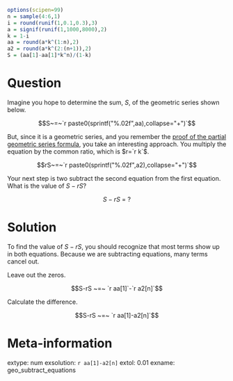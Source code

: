 ```r
options(scipen=99)
n = sample(4:6,1)
i = round(runif(1,0.1,0.3),3)
a = signif(runif(1,1000,8000),2)
k = 1-i
aa = round(a*k^(1:n),2)
a2 = round(a*k^(2:(n+1)),2)
S = (aa[1]-aa[1]*k^n)/(1-k)

```

Question
========

Imagine you hope to determine the sum, $S$, of the geometric series shown below. 

$$S~=~`r paste0(sprintf("%.02f",aa),collapse="+")`$$


But, since it is a geometric series, and you remember the [proof of the partial geometric series formula](https://chadworley.github.io/a2/u17/slides_sum_geometric/sum_geometric.pdf), you take an interesting approach. You multiply the equation by the common ratio, which is $r=`r k`$.


$$rS~=~`r paste0(sprintf("%.02f",a2),collapse="+")`$$

Your next step is two subtract the second equation from the first equation. What is the value of $S-rS$?

$$S-rS ~=~ ?$$


Solution
========

To find the value of $S-rS$, you should recognize that most terms show up in both equations. Because we are subtracting equations, many terms cancel out.


\begin{array}
~ & S & = & `r paste0(sprintf("%.02f",aa),collapse=" & + & ")` \\ \ominus & rS & = & & & `r paste0(sprintf("%.02f",a2),collapse=" & + & ")`\\ \hline 
& S-rS & = & `r aa[1]` & + & `r paste0(rep(0,n-1),collapse=" & + & ")` & - & `r a2[n]`
\end{array}


Leave out the zeros.

$$S-rS ~=~ `r aa[1]`-`r a2[n]`$$

Calculate the difference.

$$S-rS ~=~ `r aa[1]-a2[n]`$$


Meta-information
============
extype: num
exsolution: `r aa[1]-a2[n]`
extol: 0.01
exname: geo_subtract_equations
